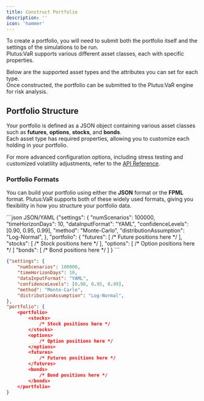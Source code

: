 ```yaml
---
title: Construct Portfolio
description: ''
icon: 'hammer'
---
```


To create a portfolio, you will need to submit both the portfolio itself and the settings of the simulations to be run.  
Plutus:VaR supports various different asset classes, each with specific properties.

Below are the supported asset types and the attributes you can set for each type.  
Once constructed, the portfolio can be submitted to the Plutus:VaR engine for risk analysis.

## Portfolio Structure

Your portfolio is defined as a JSON object containing various asset classes such as **futures**, **options**, **stocks**, and **bonds**.  
Each asset type has required properties, allowing you to customize each holding in your portfolio.

<Note> For more advanced configuration options, including stress testing and customized volatility adjustments, refer to the [API Reference](/api-reference/introduction). </Note>

### Portfolio Formats

You can build your portfolio using either the **JSON** format or the **FPML** format. 
Plutus:VaR supports both of these widely used formats, giving you flexibility in how you structure your portfolio data.


<CodeGroup>
```json JSON/YAML
{"settings": {
    "numScenarios": 100000,
    "timeHorizonDays": 10,
    "dataInputFormat": "YAML",
    "confidenceLevels": [0.90, 0.95, 0.99],
    "method": "Monte-Carlo",
    "distributionAssumption": "Log-Normal",
},
"portfolio": {
    "futures": [ /* Future positions here */ ],
    "stocks": [ /* Stock positions here */ ],
    "options": [ /* Option positions here */ ]
    "bonds": [ /* Bond positions here */ ]
}
```

```json FPML/XML
{"settings": {
    "numScenarios": 100000,
    "timeHorizonDays": 10,
    "dataInputFormat": "YAML",
    "confidenceLevels": [0.90, 0.95, 0.99],
    "method": "Monte-Carlo",
    "distributionAssumption": "Log-Normal",
},
"portfolio": {
    <portfolio>
        <stocks>
            /* Stock positions here */
        </stocks>
        <options>
            /* Option positions here */
        </options>
        <futures>
            /* Futures positions here */
        </futures>
        <bonds>
            /* Bond positions here */
        </bonds>
    </portfolio>
}
```
</CodeGroup>